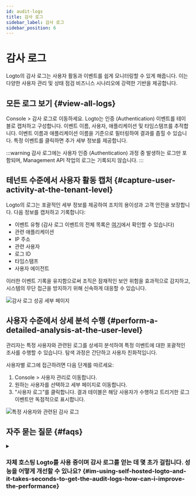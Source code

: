 ```yaml
---
id: audit-logs
title: 감사 로그
sidebar_label: 감사 로그
sidebar_position: 6
---
```


# 감사 로그

Logto의 감사 로그는 사용자 활동과 이벤트를 쉽게 모니터링할 수 있게 해줍니다. 이는 다양한 사용자 관리 및 상태 점검 비즈니스 시나리오에 강력한 기반을 제공합니다.

## 모든 로그 보기 \{#view-all-logs}

<CloudLink to="/audit-logs">Console > 감사 로그</CloudLink>로 이동하세요. Logto는 인증
(Authentication) 이벤트를 테이블로 캡처하고 구성합니다. 이벤트 이름, 사용자, 애플리케이션 및
타임스탬프를 추적합니다. 이벤트 이름과 애플리케이션 이름을 기준으로 필터링하여 결과를 좁힐 수
있습니다. 특정 이벤트를 클릭하면 추가 세부 정보를 제공합니다.

:::warning
감사 로그에는 사용자 인증 (Authentication) 과정 중 발생하는 로그만 포함되며, Management API 작업의 로그는 기록되지 않습니다.
:::

## 테넌트 수준에서 사용자 활동 캡처 \{#capture-user-activity-at-the-tenant-level}

Logto의 로그는 포괄적인 세부 정보를 제공하여 조치의 용이성과 고객 안전을 보장합니다. 다음 정보를 캡처하고 기록합니다:

- 이벤트 유형 (감사 로그 이벤트의 전체 목록은 [여기](https://github.com/logto-io/logto/blob/master/packages/console/src/consts/logs.ts)에서 확인할 수 있습니다)
- 관련 애플리케이션
- IP 주소
- 관련 사용자
- 로그 ID
- 타임스탬프
- 사용자 에이전트

이러한 이벤트 기록을 유지함으로써 조직은 잠재적인 보안 위험을 효과적으로 감지하고, 시스템의 무단 접근을 방지하기 위해 신속하게 대응할 수 있습니다.

<img src="/img/assets/audit-log-success-details-page.png" alt="감사 로그 성공 세부 페이지" />

## 사용자 수준에서 상세 분석 수행 \{#perform-a-detailed-analysis-at-the-user-level}

관리자는 특정 사용자와 관련된 로그를 상세히 분석하여 특정 이벤트에 대한 포괄적인 조사를 수행할 수 있습니다. 탐색 과정은 간단하고 사용자 친화적입니다.

사용자별 로그에 접근하려면 다음 단계를 따르세요:

1. <CloudLink to="/users">Console > 사용자 관리</CloudLink>로 이동합니다.
2. 원하는 사용자를 선택하고 세부 페이지로 이동합니다.
3. "사용자 로그"를 클릭합니다. 결과 테이블은 해당 사용자가 수행하고 트리거한 로그 이벤트만 독점적으로 표시합니다.

<img
  src="/img/assets/audit-logs-related-to-specific-user.png"
  alt="특정 사용자와 관련된 감사 로그"
/>

## 자주 묻는 질문 \{#faqs}

<details>
<summary>

### 자체 호스팅 Logto를 사용 중이며 감사 로그를 얻는 데 몇 초가 걸립니다. 성능을 어떻게 개선할 수 있나요? \{#im-using-self-hosted-logto-and-it-takes-seconds-to-get-the-audit-logs-how-can-i-improve-the-performance}

</summary>

OSS 사용자는 정기적으로 오래된 감사 로그를 정리하기 위해 cronjob을 추가해야 합니다.

</details>
